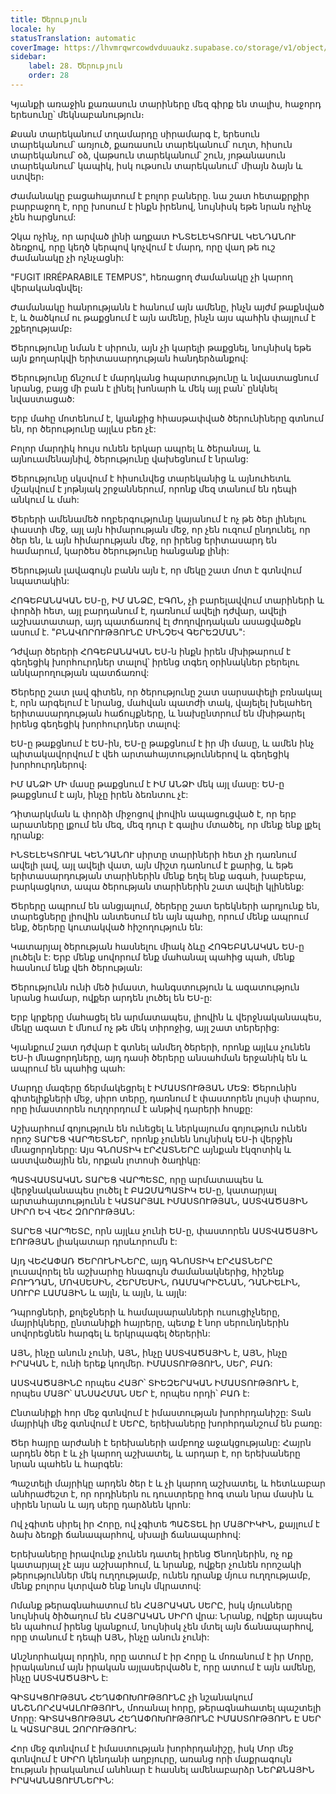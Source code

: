 ```yaml
---
title: Ծերություն
locale: hy
statusTranslation: automatic
coverImage: https://lhvmrqwrcowdvduuaukz.supabase.co/storage/v1/object/public/strapi-uploads/small_cover-educacion-fundamental.webp-2d51a7828a2b1309555be27f7e2a61a0.webp
sidebar:
    label: 28. Ծերություն
    order: 28
---
```

Կյանքի առաջին քառասուն տարիները մեզ գիրք են տալիս, հաջորդ երեսունը՝ մեկնաբանություն։

Քսան տարեկանում տղամարդը սիրամարգ է, երեսուն տարեկանում՝ առյուծ, քառասուն տարեկանում՝ ուղտ, հիսուն տարեկանում՝ օձ, վաթսուն տարեկանում՝ շուն, յոթանասուն տարեկանում՝ կապիկ, իսկ ութսուն տարեկանում՝ միայն ձայն և ստվեր։

Ժամանակը բացահայտում է բոլոր բաները. նա շատ հետաքրքիր բարբաջող է, որը խոսում է ինքն իրենով, նույնիսկ եթե նրան ոչինչ չեն հարցնում:

Չկա ոչինչ, որ արված լինի աղքատ ԻՆՏԵԼԵԿՏՈՒԱԼ ԿԵՆԴԱՆՈՒ ձեռքով, որը կեղծ կերպով կոչվում է մարդ, որը վաղ թե ուշ ժամանակը չի ոչնչացնի:

"FUGIT IRRÉPARABILE TEMPUS", հեռացող ժամանակը չի կարող վերականգնվել։

Ժամանակը հանրությանն է հանում այն ամենը, ինչն այժմ թաքնված է, և ծածկում ու թաքցնում է այն ամենը, ինչն այս պահին փայլում է շքեղությամբ։

Ծերությունը նման է սիրուն, այն չի կարելի թաքցնել, նույնիսկ եթե այն քողարկվի երիտասարդության հանդերձանքով:

Ծերությունը ճնշում է մարդկանց հպարտությունը և նվաստացնում նրանց, բայց մի բան է լինել խոնարհ և մեկ այլ բան՝ ընկնել նվաստացած:

Երբ մահը մոտենում է, կյանքից հիասթափված ծերունիները գտնում են, որ ծերությունը այլևս բեռ չէ:

Բոլոր մարդիկ հույս ունեն երկար ապրել և ծերանալ, և այնուամենայնիվ, ծերությունը վախեցնում է նրանց:

Ծերությունը սկսվում է հիսունվեց տարեկանից և այնուհետև մշակվում է յոթնյակ շրջաններում, որոնք մեզ տանում են դեպի անկում և մահ:

Ծերերի ամենամեծ ողբերգությունը կայանում է ոչ թե ծեր լինելու փաստի մեջ, այլ այն հիմարության մեջ, որ չեն ուզում ընդունել, որ ծեր են, և այն հիմարության մեջ, որ իրենց երիտասարդ են համարում, կարծես ծերությունը հանցանք լինի:

Ծերության լավագույն բանն այն է, որ մեկը շատ մոտ է գտնվում նպատակին:

ՀՈԳԵԲԱՆԱԿԱՆ ԵՍ-ը, ԻՄ ԱՆՁԸ, ԷԳՈՆ, չի բարելավվում տարիների և փորձի հետ, այլ բարդանում է, դառնում ավելի դժվար, ավելի աշխատատար, այդ պատճառով էլ ժողովրդական ասացվածքն ասում է. "ԲՆԱՎՈՐՈՒԹՅՈՒՆԸ ՄԻՆՉԵՎ ԳԵՐԵԶՄԱՆ":

Դժվար ծերերի ՀՈԳԵԲԱՆԱԿԱՆ ԵՍ-ն ինքն իրեն մխիթարում է գեղեցիկ խորհուրդներ տալով՝ իրենց տգեղ օրինակներ բերելու անկարողության պատճառով:

Ծերերը շատ լավ գիտեն, որ ծերությունը շատ սարսափելի բռնակալ է, որն արգելում է նրանց, մահվան պատժի տակ, վայելել խելահեղ երիտասարդության հաճույքները, և նախընտրում են մխիթարել իրենց գեղեցիկ խորհուրդներ տալով:

ԵՍ-ը թաքցնում է ԵՍ-ին, ԵՍ-ը թաքցնում է իր մի մասը, և ամեն ինչ պիտակավորվում է վեհ արտահայտություններով և գեղեցիկ խորհուրդներով։

ԻՄ ԱՆՁԻ ՄԻ մասը թաքցնում է ԻՄ ԱՆՁԻ մեկ այլ մասը: ԵՍ-ը թաքցնում է այն, ինչը իրեն ձեռնտու չէ:

Դիտարկման և փորձի միջոցով լիովին ապացուցված է, որ երբ արատները լքում են մեզ, մեզ դուր է գալիս մտածել, որ մենք ենք լքել դրանք:

ԻՆՏԵԼԵԿՏՈՒԱԼ ԿԵՆԴԱՆՈՒ սիրտը տարիների հետ չի դառնում ավելի լավ, այլ ավելի վատ, այն միշտ դառնում է քարից, և եթե երիտասարդության տարիներին մենք եղել ենք ագահ, խաբեբա, բարկացկոտ, ապա ծերության տարիներին շատ ավելի կլինենք:

Ծերերը ապրում են անցյալում, ծերերը շատ երեկների արդյունք են, տարեցները լիովին անտեսում են այն պահը, որում մենք ապրում ենք, ծերերը կուտակված հիշողություն են:

Կատարյալ ծերության հասնելու միակ ձևը ՀՈԳԵԲԱՆԱԿԱՆ ԵՍ-ը լուծելն է: Երբ մենք սովորում ենք մահանալ պահից պահ, մենք հասնում ենք վեհ ծերության:

Ծերությունն ունի մեծ իմաստ, հանգստություն և ազատություն նրանց համար, ովքեր արդեն լուծել են ԵՍ-ը:

Երբ կրքերը մահացել են արմատապես, լիովին և վերջնականապես, մեկը ազատ է մնում ոչ թե մեկ տիրոջից, այլ շատ տերերից:

Կյանքում շատ դժվար է գտնել անմեղ ծերերի, որոնք այլևս չունեն ԵՍ-ի մնացորդները, այդ դասի ծերերը անսահման երջանիկ են և ապրում են պահից պահ:

Մարդը մազերը ճերմակեցրել է ԻՄԱՍՏՈՒԹՅԱՆ ՄԵՋ: Ծերունին գիտելիքների մեջ, սիրո տերը, դառնում է փաստորեն լույսի փարոս, որը իմաստորեն ուղղորդում է անթիվ դարերի հոսքը:

Աշխարհում գոյություն են ունեցել և ներկայումս գոյություն ունեն որոշ ՏԱՐԵՑ ՎԱՐՊԵՏՆԵՐ, որոնք չունեն նույնիսկ ԵՍ-ի վերջին մնացորդները: Այս ԳՆՈՍՏԻԿ ԷՐՀԱՏՆԵՐԸ այնքան էկզոտիկ և աստվածային են, որքան լոտոսի ծաղիկը:

ՊԱՏՎԱՍՏԱԿԱՆ ՏԱՐԵՑ ՎԱՐՊԵՏԸ, որը արմատապես և վերջնականապես լուծել է ԲԱԶՄԱՊԱՏԻԿ ԵՍ-ը, կատարյալ արտահայտությունն է ԿԱՏԱՐՅԱԼ ԻՄԱՍՏՈՒԹՅԱՆ, ԱՍՏՎԱԾԱՅԻՆ ՍԻՐՈ ԵՎ ՎԵՀ ԶՈՐՈՒԹՅԱՆ:

ՏԱՐԵՑ ՎԱՐՊԵՏԸ, որն այլևս չունի ԵՍ-ը, փաստորեն ԱՍՏՎԱԾԱՅԻՆ ԷՈՒԹՅԱՆ լիակատար դրսևորումն է:

Այդ ՎԵՀԱՓԱՌ ԾԵՐՈՒՆԻՆԵՐԸ, այդ ԳՆՈՍՏԻԿ ԷՐՀԱՏՆԵՐԸ լուսավորել են աշխարհը հնագույն ժամանակներից, հիշենք ԲՈՒԴԴԱՆ, ՄՈՎՍԵՍԻՆ, ՀԵՐՄԵՍԻՆ, ՌԱՄԱԿՐԻՇՆԱՆ, ԴԱՆԻԵԼԻՆ, ՍՈՒՐԲ ԼԱՄԱՅԻՆ և այլն, և այլն, և այլն:

Դպրոցների, քոլեջների և համալսարանների ուսուցիչները, մայրիկները, ընտանիքի հայրերը, պետք է նոր սերունդներին սովորեցնեն հարգել և երկրպագել ծերերին:

ԱՅՆ, ինչը անուն չունի, ԱՅՆ, ինչը ԱՍՏՎԱԾԱՅԻՆ է, ԱՅՆ, ինչը ԻՐԱԿԱՆ է, ունի երեք կողմեր. ԻՄԱՍՏՈՒԹՅՈՒՆ, ՍԵՐ, ԲԱՌ:

ԱՍՏՎԱԾԱՅԻՆԸ որպես ՀԱՅՐ՝ ՏԻԵԶԵՐԱԿԱՆ ԻՄԱՍՏՈՒԹՅՈՒՆ է, որպես ՄԱՅՐ՝ ԱՆՍԱՀՄԱՆ ՍԵՐ է, որպես որդի՝ ԲԱՌ է:

Ընտանիքի հոր մեջ գտնվում է իմաստության խորհրդանիշը: Տան մայրիկի մեջ գտնվում է ՍԵՐԸ, երեխաները խորհրդանշում են բառը:

Ծեր հայրը արժանի է երեխաների ամբողջ աջակցությանը: Հայրն արդեն ծեր է և չի կարող աշխատել, և արդար է, որ երեխաները նրան պահեն և հարգեն:

Պաշտելի մայրիկը արդեն ծեր է և չի կարող աշխատել, և հետևաբար անհրաժեշտ է, որ որդիներն ու դուստրերը հոգ տան նրա մասին և սիրեն նրան և այդ սերը դարձնեն կրոն:

Ով չգիտե սիրել իր Հորը, ով չգիտե ՊԱՇՏԵԼ իր ՄԱՅՐԻԿԻՆ, քայլում է ձախ ձեռքի ճանապարհով, սխալի ճանապարհով:

Երեխաները իրավունք չունեն դատել իրենց Ծնողներին, ոչ ոք կատարյալ չէ այս աշխարհում, և նրանք, ովքեր չունեն որոշակի թերություններ մեկ ուղղությամբ, ունեն դրանք մյուս ուղղությամբ, մենք բոլորս կտրված ենք նույն մկրատով:

Ոմանք թերագնահատում են ՀԱՅՐԱԿԱՆ ՍԵՐԸ, իսկ մյուսները նույնիսկ ծիծաղում են ՀԱՅՐԱԿԱՆ ՍԻՐՈ վրա: Նրանք, ովքեր այսպես են պահում իրենց կյանքում, նույնիսկ չեն մտել այն ճանապարհով, որը տանում է դեպի ԱՅՆ, ինչը անուն չունի:

Անշնորհակալ որդին, որը ատում է իր Հորը և մոռանում է իր Մորը, իրականում այն իրական այլասերվածն է, որը ատում է այն ամենը, ինչը ԱՍՏՎԱԾԱՅԻՆ է:

ԳԻՏԱԿՑՈՒԹՅԱՆ ՀԵՂԱՓՈԽՈՒԹՅՈՒՆԸ չի նշանակում ԱՆՇՆՈՐՀԱԿԱԼՈՒԹՅՈՒՆ, մոռանալ հորը, թերագնահատել պաշտելի Մորը: ԳԻՏԱԿՑՈՒԹՅԱՆ ՀԵՂԱՓՈԽՈՒԹՅՈՒՆԸ ԻՄԱՍՏՈՒԹՅՈՒՆ Է ՍԵՐ և ԿԱՏԱՐՅԱԼ ԶՈՐՈՒԹՅՈՒՆ:

Հոր մեջ գտնվում է իմաստության խորհրդանիշը, իսկ Մոր մեջ գտնվում է ՍԻՐՈ կենդանի աղբյուրը, առանց որի մաքրագույն էության իրականում անհնար է հասնել ամենաբարձր ՆԵՐՔՆԱՅԻՆ ԻՐԱԿԱՆԱՑՈՒՄՆԵՐԻՆ:
